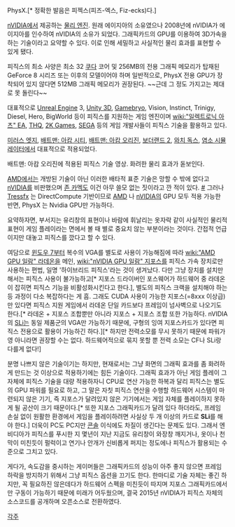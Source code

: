 PhysX.[* 정확한 발음은 피젝스(피즈-엑스, Fiz-ecks)다.]

[[nVIDIA]]에서 제공하는 [[물리 엔진]]. 원래 에이지아의 소유였으나 2008년에 nVIDIA가 에이지아를 인수하여 nVIDIA의 소유가 되었다. 그래픽카드의 GPU를 이용하여 3D가속을 하는 기술이라고 요약할 수 있다. 이로 인해 세밀하고 사실적인 물리 효과를 표현할 수 있게 됐다.

피직스의 최소 사양은 최소 32 [[CUDA|쿠다]] 코어 및 256MB의 전용 그래픽 메모리가 탑재된 GeForce 8 시리즈 또는 이후의 모델이어야 하며 일반적으로, PhysX 전용 GPU가 장착되어 있지 않다면 512MB 그래픽 메모리가 권장된다. ~~근데 그 정도 가지고는 제대로 못 돌린다~~

대표적으로 [[Unreal Engine]] 3, [[Unity 3D]], [[Gamebryo]], Vision, Instinct, Trinigy, Diesel, Hero, BigWorld 등이 피직스를 지원하는 게임 엔진이며 [[wiki:"일렉트로닉 아츠" EA]], [[THQ]], [[2K Games]], [[SEGA]] 등의 게임 개발사들이 피직스 기술을 활용하고 있다.

[[미러스 엣지]], [[배트맨: 아캄 시티]], [[배트맨: 아캄 오리진]], [[보더랜드 2]], [[와치 독스]], [[염소 시뮬레이터]]에서 대표적으로 적용되었다.

{{{#!html
<iframe width="640" height="360" src="//www.youtube.com/embed/9q4yQbyur2c" frameborder="0" allowfullscreen></iframe>
}}}
배트맨: 아캄 오리진에 적용된 피직스 기술 영상. 화려한 물리 효과가 돋보인다.

[[AMD]]에서는 개방된 기술이 아닌 이러한 배타적 표준 기술은 망할 수 밖에 없다고 [[nVIDIA]]를 비판했으며 [[존 카멕]]도 이건 아무 쓸모 없는 짓이라고 깐 적이 있다. [http://www.bit-tech.net/news/hardware/2008/12/11/amd-exec-says-physx-will-die/1 #]
그러나 [[툼 레이더(2013)#s-4|Tressfx]] 는 DirectCompute 기반이므로 [[AMD]] 나 [[nVIDIA]]의 GPU 모두 적용 가능한 반면, PhysX 는 Nvidia GPU만 가능하다.

요약하자면, 부서지는 유리창의 표현이나 바람에 휘날리는 옷자락 같이 사실적인 물리적 표현이 게임 플레이라는 면에서 볼 때 별로 중요치 않는 부분이라는 것이다. 간접적 언급이지만 대놓고 피직스를 깠다고 할 수 있다. 

여담으로 [[윈도우 7]]부터 복수의 VGA를 별도로 사용이 가능해짐에 따라 [[wiki:"AMD GPU 일람" 라데온]]을 메인, [[wiki:"nVIDIA GPU 일람" 지포스]]를 피직스 가속 장치로만 사용하는 편법, 일명 '하이브리드 피직스'라는 것이 생겨났다. 다만 그냥 장치를 설치만 해서는 피직스 사용이 불가능하고[* 지포스 드라이버인 포스웨어가 하드웨어 중 라데온이 잡히면 피직스 기능을 비활성화시킨다고 한다.], 별도의 피직스 크랙을 설치해야 하는 등 과정이 다소 복잡하다는 게 흠. 그래도 CUDA 사용이 가능한 지포스(=8xxx 이상급)만 있다면 피직스 지원 게임에서 라데온 단일 카드보다 프레임이 넘사벽으로 나오기도 한다.[* 라데온 + 지포스 조합뿐만 아니라 지포스 + 지포스 조합 또한 가능하다. nVIDIA의 [[SLi]]는 동일 제품군의 VGA만 가능하기 때문에, 구형의 잉여 지포스카드가 있다면 피직스 전용으로 활용이 가능하긴 하다.][* 하지만 전력소모를 무시 못하기 때문에 파워가 영 아니라면 권장할 수는 없다. 하드웨어적으로 묶지 못할 뿐 전력 소모는 CF나 SLi랑 다를게 없다!]

분명 나쁘지 않은 기술이기는 하지만, 현재로서는 그냥 화면의 그래픽 효과를 좀 화려하게 만드는 것 이상으로 적용하기에는 힘든 기술이다. 그래픽 효과가 아닌 게임 플레이 그 자체에 피직스 기술을 대량 적용하자니 CPU로 연산 가능한 하복과 달리 피직스는 별도의 GPU 파워를 필요로 하고, 그 말은 자칫 피직스 연산을 수행할 하드웨어 시스템이 마련되지 않은 기기, 즉 지포스가 달려있지 않은 기기에서는 게임 자체를 플레이하지 못하게 될 공산이 크기 때문이다.[* 또한 지포스 그래픽카드가 달려 있다 하더라도, 프레임 손실 없이 원활한 환경에서 게임을 플레이하려면 사실상 두 개 이상의 카드로 '''SLi'''를 해야 한다.] 더욱이 PC도 PC지만 [[콘솔]] 이식에도 차질이 생긴다는 문제도 있다. 그래서 엔비디아가 피직스를 푸시한 지 몇년이 지난 지금도 유리창이 와장창 깨지거나, 옷이나 천막이 미친듯이 펄럭이고 연기나 안개가 신비롭게 퍼지는 정도에나 피직스가 활용되는 수준으로 그치고 있다.   

게다가, 속도감을 중시하는 게이머들은 그래픽카드의 성능이 아주 좋지 않으면 프레임 하락을 방지하기 위해서 그냥 피직스 옵션을 끄기도 한다. 한마디로 기술 자체는 좋긴 하지만, 꼭 필요하진 않은데다가 하드웨어 스펙을 미친듯이 따지며 지포스 그래픽카드에서만 구동이 가능하기 때문에 미래가 어두웠으며, 결국 2015년 nVIDIA가 피직스 자체의 소스코드를 공개하며 오픈소스로 전환하였다.

[[각주]]
